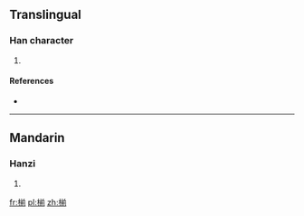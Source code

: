 ==Translingual==

===Han character===
{{Han char|rn=75|rad=木|as=09|sn=13|four=|canj=木廿月弓 (DTBN)}}

# {{defn|Han|sort=木09}}

====References====
* {{Han ref|kx=0538.060|dkj=15088|dj=0925.190|hdz=21255.040|uh=693E|ud=26942}}

----

==Mandarin==

===Hanzi===
{{cmn-hanzi|pin=[[zhàn]] ([[zhan4]])|wg=chan<sup>4</sup>}}

# {{defn|lang=cmn|sort=木09}}

[[fr:椾]]
[[pl:椾]]
[[zh:椾]]